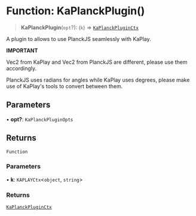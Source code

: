 # Function: KaPlanckPlugin()

> **KaPlanckPlugin**(`opt`?): (`k`) => [`KaPlanckPluginCtx`](/KaPlanck/api/interfaces/KaPlanckPluginCtx69)

A plugin to allows to use PlanckJS seamlessly with KaPlay.

**IMPORTANT**

Vec2 from KaPlay and Vec2 from PlanckJS are different, please use them accordingly.

PlanckJS uses radians for angles while KaPlay uses degrees, please make use of KaPlay's
tools to convert between them.

## Parameters

• **opt?**: `KaPlanckPluginOpts`

## Returns

`Function`

### Parameters

• **k**: `KAPLAYCtx`\<`object`, `string`\>

### Returns

[`KaPlanckPluginCtx`](/KaPlanck/api/interfaces/KaPlanckPluginCtx553)
